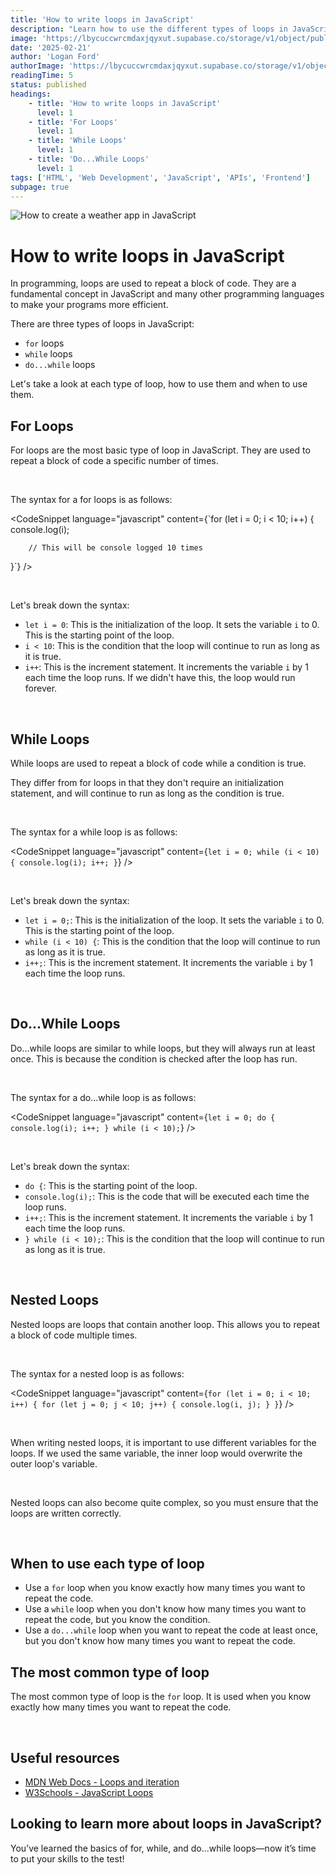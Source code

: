 ```yaml
---
title: 'How to write loops in JavaScript'
description: "Learn how to use the different types of loops in JavaScript to repeat code and make your programs more efficient."
image: 'https://lbycuccwrcmdaxjqyxut.supabase.co/storage/v1/object/public/blog-images/html-conditional-statement.png'
date: '2025-02-21'
author: 'Logan Ford'
authorImage: 'https://lbycuccwrcmdaxjqyxut.supabase.co/storage/v1/object/public/user-profile-pictures/3a57d7e8-8b80-483b-93d0-70fe1f06b0c0/logo.png?u=1l5im5h5n6e5'
readingTime: 5
status: published
headings:
    - title: 'How to write loops in JavaScript'
      level: 1
    - title: 'For Loops'
      level: 1
    - title: 'While Loops'
      level: 1
    - title: 'Do...While Loops'
      level: 1
tags: ['HTML', 'Web Development', 'JavaScript', 'APIs', 'Frontend']
subpage: true
---
```



<img className='max-h-80 object-cover w-full' src="https://lbycuccwrcmdaxjqyxut.supabase.co/storage/v1/object/public/marketing-images//roonz-nl-2xEQDxB0ss4-unsplash%20(1).jpg" alt="How to create a weather app in JavaScript" />

# How to write loops in JavaScript

In programming, loops are used to repeat a block of code. They are a fundamental concept in JavaScript and many other programming languages to make your programs more efficient.

There are three types of loops in JavaScript:

- `for` loops
- `while` loops
- `do...while` loops

Let's take a look at each type of loop, how to use them and when to use them.

## For Loops

For loops are the most basic type of loop in JavaScript. They are used to repeat a block of code a specific number of times.

<br />

The syntax for a for loops is as follows:

<CodeSnippet language="javascript" content={`for (let i = 0; i < 10; i++) {
    console.log(i);

        // This will be console logged 10 times
}`} />

<br />

Let's break down the syntax:

- `let i = 0`: This is the initialization of the loop. It sets the variable `i` to 0. This is the starting point of the loop.
- `i < 10`: This is the condition that the loop will continue to run as long as it is true.
- `i++`: This is the increment statement. It increments the variable `i` by 1 each time the loop runs. If we didn't have this, the loop would run forever.

<br />

## While Loops

While loops are used to repeat a block of code while a condition is true.

They differ from for loops in that they don't require an initialization statement, and will continue to run as long as the condition is true.

<br />

The syntax for a while loop is as follows:

<CodeSnippet language="javascript" content={`let i = 0;
while (i < 10) {
    console.log(i);
    i++;
}`} />

<br />

Let's break down the syntax:

- `let i = 0;`: This is the initialization of the loop. It sets the variable `i` to 0. This is the starting point of the loop.
- `while (i < 10) {`: This is the condition that the loop will continue to run as long as it is true.
- `i++;`: This is the increment statement. It increments the variable `i` by 1 each time the loop runs.

<br />

## Do...While Loops

Do...while loops are similar to while loops, but they will always run at least once. This is because the condition is checked after the loop has run.   

<br />

The syntax for a do...while loop is as follows:

<CodeSnippet language="javascript" content={`let i = 0;
do {
    console.log(i);
    i++;
} while (i < 10);`} />

<br />

Let's break down the syntax:

- `do {`: This is the starting point of the loop.
- `console.log(i);`: This is the code that will be executed each time the loop runs.
- `i++;`: This is the increment statement. It increments the variable `i` by 1 each time the loop runs.
- `} while (i < 10);`: This is the condition that the loop will continue to run as long as it is true.

<br />

## Nested Loops

Nested loops are loops that contain another loop. This allows you to repeat a block of code multiple times.

<br />

The syntax for a nested loop is as follows:

<CodeSnippet language="javascript" content={`for (let i = 0; i < 10; i++) {
    for (let j = 0; j < 10; j++) {
        console.log(i, j);
    }
}`} />

<br />

When writing nested loops, it is important to use different variables for the loops. If we used the same variable, the inner loop would overwrite the outer loop's variable.

<br />

Nested loops can also become quite complex, so you must ensure that the loops are written correctly.

<br />

## When to use each type of loop

- Use a `for` loop when you know exactly how many times you want to repeat the code.
- Use a `while` loop when you don't know how many times you want to repeat the code, but you know the condition.
- Use a `do...while` loop when you want to repeat the code at least once, but you don't know how many times you want to repeat the code.

## The most common type of loop

The most common type of loop is the `for` loop. It is used when you know exactly how many times you want to repeat the code.

<br />

## Useful resources

- [MDN Web Docs - Loops and iteration](https://developer.mozilla.org/en-US/docs/Web/JavaScript/Guide/Loops_and_iteration)
- [W3Schools - JavaScript Loops](https://www.w3schools.com/js/js_loop_for.asp)

## Looking to learn more about loops in JavaScript?

You’ve learned the basics of for, while, and do...while loops—now it’s time to put your skills to the test!

<br />

<MdxQuestionDisplay tag="loops" take={5} difficulty="EASY" />
